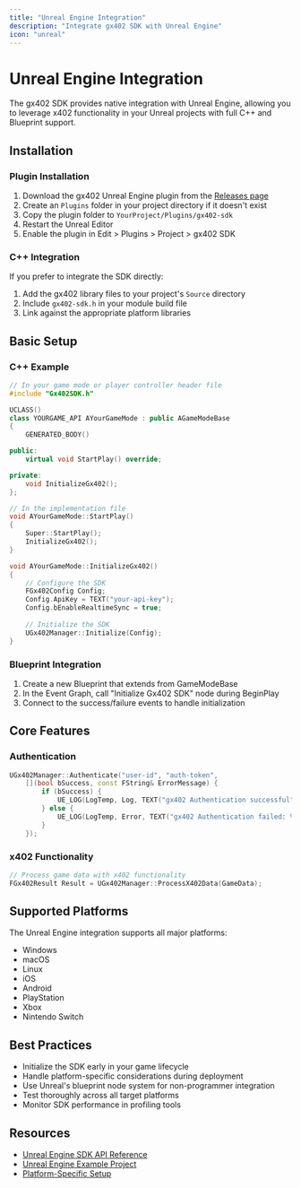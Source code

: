 ```yaml
---
title: "Unreal Engine Integration"
description: "Integrate gx402 SDK with Unreal Engine"
icon: "unreal"
---
```


# Unreal Engine Integration

The gx402 SDK provides native integration with Unreal Engine, allowing you to leverage x402 functionality in your Unreal projects with full C++ and Blueprint support.

## Installation

### Plugin Installation

1. Download the gx402 Unreal Engine plugin from the [Releases page](https://github.com/gx402/unreal-sdk/releases)
2. Create an `Plugins` folder in your project directory if it doesn't exist
3. Copy the plugin folder to `YourProject/Plugins/gx402-sdk`
4. Restart the Unreal Editor
5. Enable the plugin in Edit > Plugins > Project > gx402 SDK

### C++ Integration

If you prefer to integrate the SDK directly:

1. Add the gx402 library files to your project's `Source` directory
2. Include `gx402-sdk.h` in your module build file
3. Link against the appropriate platform libraries

## Basic Setup

### C++ Example

```cpp
// In your game mode or player controller header file
#include "Gx402SDK.h"

UCLASS()
class YOURGAME_API AYourGameMode : public AGameModeBase
{
    GENERATED_BODY()

public:
    virtual void StartPlay() override;

private:
    void InitializeGx402();
};

// In the implementation file
void AYourGameMode::StartPlay()
{
    Super::StartPlay();
    InitializeGx402();
}

void AYourGameMode::InitializeGx402()
{
    // Configure the SDK
    FGx402Config Config;
    Config.ApiKey = TEXT("your-api-key");
    Config.bEnableRealtimeSync = true;
    
    // Initialize the SDK
    UGx402Manager::Initialize(Config);
}
```

### Blueprint Integration

1. Create a new Blueprint that extends from GameModeBase
2. In the Event Graph, call "Initialize Gx402 SDK" node during BeginPlay
3. Connect to the success/failure events to handle initialization

## Core Features

### Authentication
```cpp
UGx402Manager::Authenticate("user-id", "auth-token", 
    [](bool bSuccess, const FString& ErrorMessage) {
        if (bSuccess) {
            UE_LOG(LogTemp, Log, TEXT("gx402 Authentication successful"));
        } else {
            UE_LOG(LogTemp, Error, TEXT("gx402 Authentication failed: %s"), *ErrorMessage);
        }
    });
```

### x402 Functionality
```cpp
// Process game data with x402 functionality
FGx402Result Result = UGx402Manager::ProcessX402Data(GameData);
```

## Supported Platforms

The Unreal Engine integration supports all major platforms:
- Windows
- macOS
- Linux
- iOS
- Android
- PlayStation
- Xbox
- Nintendo Switch

## Best Practices

- Initialize the SDK early in your game lifecycle
- Handle platform-specific considerations during deployment
- Use Unreal's blueprint node system for non-programmer integration
- Test thoroughly across all target platforms
- Monitor SDK performance in profiling tools

## Resources

- [Unreal Engine SDK API Reference](/api-reference/unreal-sdk)
- [Unreal Engine Example Project](https://github.com/gx402/unreal-examples)
- [Platform-Specific Setup](/platforms/unreal-engine/platforms)